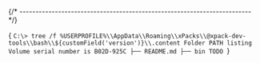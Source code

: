 


{/* ------------------------------------------------------------------------ */}

<CodeBlock language="console"> {
`C:\> tree /f %USERPROFILE%\\AppData\\Roaming\\xPacks\\@xpack-dev-tools\\bash\\${customField('version')}\\.content
Folder PATH listing
Volume serial number is B02D-925C
├── README.md
├── bin
TODO
`} </CodeBlock>
